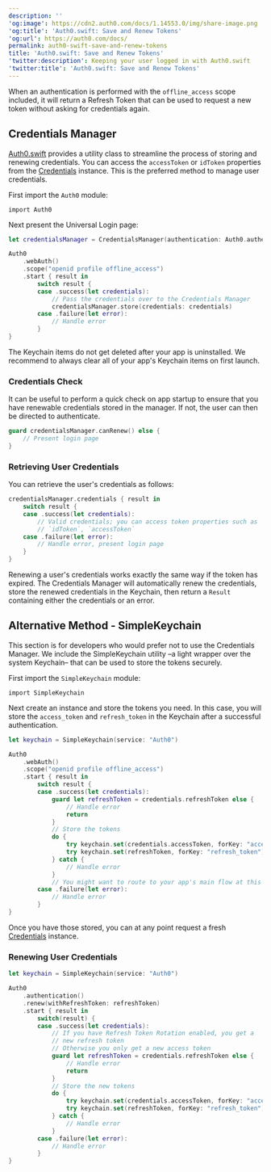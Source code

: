 ```yaml
---
description: ''
'og:image': https://cdn2.auth0.com/docs/1.14553.0/img/share-image.png
'og:title': 'Auth0.swift: Save and Renew Tokens'
'og:url': https://auth0.com/docs/
permalink: auth0-swift-save-and-renew-tokens
title: 'Auth0.swift: Save and Renew Tokens'
'twitter:description': Keeping your user logged in with Auth0.swift
'twitter:title': 'Auth0.swift: Save and Renew Tokens'
---
```

When an authentication is performed with the `offline_access` scope included, it will return a <Tooltip tip="Refresh Token: Token used to obtain a renewed Access Token without forcing users to log in again." cta="View Glossary" href="/docs/glossary?term=Refresh+Token">Refresh Token</Tooltip> that can be used to request a new token without asking for credentials again.

## Credentials Manager

[Auth0.swift](https://github.com/auth0/Auth0.swift) provides a utility class to streamline the process of storing and renewing credentials. You can access the `accessToken` or `idToken` properties from the [Credentials](https://github.com/auth0/Auth0.swift/blob/master/Auth0/Credentials.swift) instance. This is the preferred method to manage user credentials.

First import the `Auth0` module:

`import Auth0`

Next present the <Tooltip tip="Universal Login: Your application redirects to Universal Login, hosted on Auth0's Authorization Server, to verify a user's identity." cta="View Glossary" href="/docs/glossary?term=Universal+Login">Universal Login</Tooltip> page:

```swift lines
let credentialsManager = CredentialsManager(authentication: Auth0.authentication())

Auth0
    .webAuth()
    .scope("openid profile offline_access")
    .start { result in
        switch result {
        case .success(let credentials):
            // Pass the credentials over to the Credentials Manager
            credentialsManager.store(credentials: credentials)
        case .failure(let error):
            // Handle error
        }
}
```

<Warning>

The Keychain items do not get deleted after your app is uninstalled. We recommend to always clear all of your app's Keychain items on first launch.

</Warning>

### Credentials Check

It can be useful to perform a quick check on app startup to ensure that you have renewable credentials stored in the manager. If not, the user can then be directed to authenticate.

```swift lines
guard credentialsManager.canRenew() else {
    // Present login page
}
```

### Retrieving User Credentials

You can retrieve the user's credentials as follows:

```swift lines
credentialsManager.credentials { result in 
    switch result {
    case .success(let credentials):
        // Valid credentials; you can access token properties such as
        // `idToken`, `accessToken`
    case .failure(let error):
        // Handle error, present login page
    }
}
```

Renewing a user's credentials works exactly the same way if the token has expired. The Credentials Manager will automatically renew the credentials, store the renewed credentials in the Keychain, then return a `Result` containing either the credentials or an error.

## Alternative Method - SimpleKeychain

This section is for developers who would prefer not to use the Credentials Manager. We include the SimpleKeychain utility –a light wrapper over the system Keychain– that can be used to store the tokens securely.

First import the `SimpleKeychain` module:

`import SimpleKeychain`

Next create an instance and store the tokens you need. In this case, you will store the `access_token` and `refresh_token` in the Keychain after a successful authentication.

```swift lines
let keychain = SimpleKeychain(service: "Auth0")

Auth0
    .webAuth()
    .scope("openid profile offline_access")
    .start { result in
        switch result {
        case .success(let credentials):
            guard let refreshToken = credentials.refreshToken else { 
                // Handle error 
                return
            }
            // Store the tokens
            do {
                try keychain.set(credentials.accessToken, forKey: "access_token")
                try keychain.set(refreshToken, forKey: "refresh_token")
            } catch {
                // Handle error
            }
            // You might want to route to your app's main flow at this point
        case .failure(let error):
            // Handle error
        }
}
```

Once you have those stored, you can at any point request a fresh [Credentials](https://github.com/auth0/Auth0.swift/blob/master/Auth0/Credentials.swift) instance.

### Renewing User Credentials

```swift lines expandable
let keychain = SimpleKeychain(service: "Auth0")

Auth0
    .authentication()
    .renew(withRefreshToken: refreshToken)
    .start { result in
        switch(result) {
        case .success(let credentials):
            // If you have Refresh Token Rotation enabled, you get a 
            // new refresh token
            // Otherwise you only get a new access token
            guard let refreshToken = credentials.refreshToken else { 
                // Handle error 
                return
            }
            // Store the new tokens
            do {
                try keychain.set(credentials.accessToken, forKey: "access_token")
                try keychain.set(refreshToken, forKey: "refresh_token")
            } catch {
                // Handle error
            }
        case .failure(let error):
            // Handle error
        }
}
```